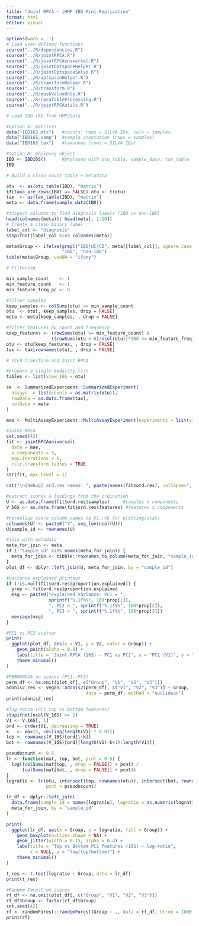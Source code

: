```yaml
---
title: "Joint RPCA — iHMP IBD Mini-Replication"
format: html
editor: visual
---
```


```r
options(warn = -1)
# Load user-defined functions
source("../R/dependencies.R")
source("../R/jointRPCA.R")
source("../R/jointRPCAuniversal.R")
source("../R/jointOptspaceHelper.R")
source("../R/jointOptspaceSolve.R")
source("../R/optspaceHelper.R")
source("../R/transformHelper.R")
source("../R/transform.R")
source("../R/maskValueOnly.R")
source("../R/rpcaTableProcessing.R")
source("../R/jointRPCAutils.R")

# Load IBD 16S from HMP2Data

#option A: matrices
data("IBD16S_mtx")   #counts: rows = SILVA IDs, cols = samples
data("IBD16S_samp")  #sample annotation (rows = samples)
data("IBD16S_tax")   #taxonomy (rows = SILVA IDs)

#option B: phyloseq object
IBD <- IBD16S()      #phyloseq with otu_table, sample_data, tax_table
IBD

# Build a clean count table + metadata

otu  <- as(otu_table(IBD), "matrix")
if(taxa_are_rows(IBD) == FALSE) otu <- t(otu)
tax  <- as(tax_table(IBD), "matrix")
meta <- data.frame(sample_data(IBD))

#inspect columns to find diagnosis labels (IBD vs non-IBD)
head(colnames(meta)); head(meta[, 1:10])
# Create a clean binary label
label_col <- "diagnosis"     
stopifnot(label_col %in% colnames(meta))

meta$Group <- ifelse(grepl("IBD|UC|CD", meta[[label_col]], ignore.case = TRUE),
                     "IBD", "non-IBD")
table(meta$Group, useNA = "ifany")

# Filtering 

min_sample_count    <- 1
min_feature_count   <- 1
min_feature_freq_pc <- 0 

#filter samples
keep_samples <- colSums(otu) >= min_sample_count
otu  <- otu[, keep_samples, drop = FALSE]
meta <- meta[keep_samples, , drop = FALSE]

#filter features by count and frequency
keep_features <- (rowSums(otu) >= min_feature_count) &
                 ((rowSums(otu > 0)/ncol(otu))*100 >= min_feature_freq_pc)
otu <- otu[keep_features, , drop = FALSE]
tax <- tax[rownames(otu), , drop = FALSE]

# rCLR transform and Joint-RPCA

#prepare a single-modality list
tables <- list(view_16S = otu)

se  <- SummarizedExperiment::SummarizedExperiment(
  assays  = list(counts = as.matrix(otu)),
  rowData = as.data.frame(tax),
  colData = meta
)

mae <- MultiAssayExperiment::MultiAssayExperiment(experiments = list(view_16S = se))

#Joint-RPCA
set.seed(42)
fit <- jointRPCAuniversal(
  data = mae,
  n.components = 3,
  max.iterations = 5,        
  rclr.transform.tables = TRUE  
)
str(fit, max.level = 1)

cat("\n[debug] ord.res names: ", paste(names(fit$ord.res), collapse=", "), "\n")

#extract scores & loadings from the ordination
U <- as.data.frame(fit$ord.res$samples)     #samples x components
V_16S <- as.data.frame(fit$ord.res$features) #features x components

#normalize score column names to V1..Vk for plotting/stats
colnames(U) <- paste0("V", seq_len(ncol(U)))
U$sample_id <- rownames(U)

#join with metadata
meta_for_join <- meta
if (!"sample_id" %in% names(meta_for_join)) {
  meta_for_join <- tibble::rownames_to_column(meta_for_join, "sample_id")
}
plot_df <- dplyr::left_join(U, meta_for_join, by = "sample_id")

#variance explained printout
if (!is.null(fit$ord.res$proportion.explained)) {
  prop <- fit$ord.res$proportion.explained
  msg <- paste0("Explained variance: PC1 = ",
                sprintf("%.1f%%", 100*prop[1]),
                ", PC2 = ", sprintf("%.1f%%", 100*prop[2]),
                ", PC3 = ", sprintf("%.1f%%", 100*prop[3]))
  message(msg)
}

#PC1 vs PC2 scatter
print(
  ggplot(plot_df, aes(x = V1, y = V2, color = Group)) +
    geom_point(alpha = 0.8) +
    labs(title = "Joint-RPCA (16S) — PC1 vs PC2", x = "PC1 (V1)", y = "PC2 (V2)") +
    theme_minimal()
)

#PERMANOVA on scores (PC1..PC3)
perm_df <- na.omit(plot_df[, c("Group", "V1", "V2", "V3")])
adonis2_res <- vegan::adonis2(perm_df[, c("V1", "V2", "V3")] ~ Group,
                              data = perm_df, method = "euclidean")
print(adonis2_res)

#log-ratio (PC1 top vs bottom features)
stopifnot(ncol(V_16S) >= 1)
V1 <- V_16S[, 1]
ord <- order(V1, decreasing = TRUE)
k   <- max(5, ceiling(length(V1) * 0.02))  
top <- rownames(V_16S)[ord[1:k]]
bot <- rownames(V_16S)[ord[(length(V1)-k+1):length(V1)]]

pseudocount <- 0.5
lr <- function(mat, top, bot, pcnt = 0.5) {
  log((colSums(mat[top, , drop = FALSE]) + pcnt) /
      (colSums(mat[bot, , drop = FALSE]) + pcnt))
}
logratio <- lr(otu, intersect(top, rownames(otu)), intersect(bot, rownames(otu)),
               pcnt = pseudocount)

lr_df <- dplyr::left_join(
  data.frame(sample_id = names(logratio), logratio = as.numeric(logratio)),
  meta_for_join, by = "sample_id"
)

print(
  ggplot(lr_df, aes(x = Group, y = logratio, fill = Group)) +
    geom_boxplot(outlier.shape = NA) +
    geom_jitter(width = 0.15, alpha = 0.4) +
    labs(title = "Top vs Bottom PC1 features (16S) — log-ratio",
         x = NULL, y = "log(top/bottom)") +
    theme_minimal()
)

t_res <- t.test(logratio ~ Group, data = lr_df)
print(t_res)

#Random Forest on scores
rf_df <- na.omit(plot_df[, c("Group", "V1", "V2", "V3")])
rf_df$Group <- factor(rf_df$Group)
set.seed(42)
rf <- randomForest::randomForest(Group ~ ., data = rf_df, ntree = 1000)
print(rf)

```
